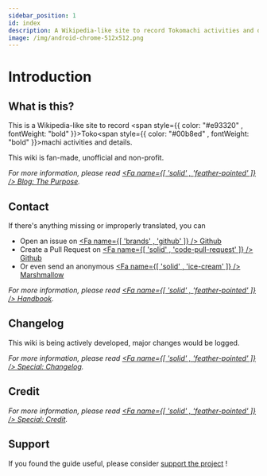 ```yaml
---
sidebar_position: 1
id: index
description: A Wikipedia-like site to record Tokomachi activities and details. This site is fan-made, unofficial and non-profit.
image: /img/android-chrome-512x512.png
---
```



# Introduction

<TkmtIntro />

## What is this?

This is a Wikipedia-like site to record <span style={{ color: "#e93320" , fontWeight: "bold" }}>Toko</span><span style={{ color: "#00b8ed" , fontWeight: "bold" }}>machi</span> activities and details.

This wiki is fan-made, unofficial and non-profit.

_For more information, please read [<Fa name={[ 'solid' , 'feather-pointed' ]} /> Blog: The Purpose](/blog/purpose)._

## Contact

If there's anything missing or improperly translated, you can

- Open an issue on [<Fa name={[ 'brands' , 'github' ]} /> Github](https://github.com/aozaki-kuro/tokomachi-wiki-neo/issues/new)
- Create a Pull Request on [<Fa name={[ 'solid' , 'code-pull-request' ]} /> Github](https://github.com/aozaki-kuro/tokomachi-wiki-neo/pulls)
- Or even send an anonymous [<Fa name={[ 'solid' , 'ice-cream' ]} /> Marshmallow](https://marshmallow-qa.com/aozaki__)

_For more information, please read [<Fa name={[ 'solid' , 'feather-pointed' ]} /> Handbook](/blog/handbook)._

## Changelog

This wiki is being actively developed, major changes would be logged.

_For more information, please read [<Fa name={[ 'solid' , 'feather-pointed' ]} /> Special: Changelog](/special/changelog)._

## Credit

_For more information, please read [<Fa name={[ 'solid' , 'feather-pointed' ]} /> Special: Credit](/special/credit)._

## Support

If you found the guide useful, please consider [support the project](https://ko-fi.com/F1F46CGFC) !

